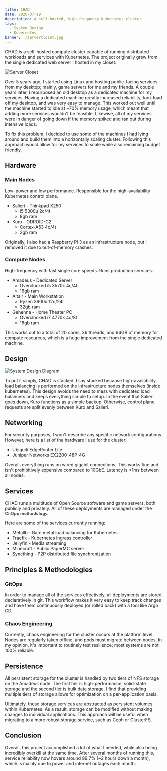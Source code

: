 ```yaml
---
title: CHAD
date: 2020-07-19
description: A self-hosted, high-frequency Kubernetes cluster
tags:
  - System Design
  - Kubernetes
banner: ./serverCloset.jpg
---
```

CHAD is a self-hosted compute cluster capable of running distributed workloads and services with Kubernetes.
The project originally grew from the single dedicated web server I hosted in my closet.

![Server Closet](./serverCloset.jpg)

Over 5 years ago, I started using Linux and hosting public-facing services from my desktop; mainly, game servers for me and my friends.
A couple years later, I repurposed an old desktop as a dedicated machine for my services.
Having a dedicated machine greatly increased reliability, took load off my desktop, and was very easy to manage.
This worked out well until the machine started to idle at ~70% memory usage, which meant that adding more services wouldn't be feasible.
Likewise, all of my services were in danger of going down if the memory spiked and ran out during intensive loads.

To fix this problem, I decided to use some of the machines I had lying around and build them into a horizontally scaling cluster.
Following this approach would allow for my services to scale while also remaining budget friendly.

## Hardware

### Main Nodes

Low-power and low performance. Responsible for the high-availability Kubernetes control plane.

* Salieri - Thinkpad X250
  - i5 5300u 2c/4t
  - 8gb ram
* Kuro - ODROID-C2
  - Cortex-A53 4c/4t
  - 2gb ram

Originally, I also had a Raspberry Pi 3 as an infrastructure node, but I removed it due to out-of-memory crashes.

### Compute Nodes

High-frequency with fast single core speeds. Runs production services.

* Amadeus - Dedicated Server
  - Overclocked i5 3570k 4c/4t
  - 16gb ram
* Altair - Main Workstation
  - Ryzen 3900x 12c/24t
  - 32gb ram
* Gehenna - Home Theater PC
  - Overclocked i7 4770k 4c/8t
  - 16gb ram

This works out to a total of 20 cores, 36 threads, and 64GB of memory for compute resources, which is a huge improvement from the single dedicated machine.

## Design

![System Design Diagram](./chadDiagram.png)

To put it simply, CHAD is stacked.
I say stacked because high-availability load balancing is performed on the infrastructure nodes themselves (inside kubernetes).
This design avoids the need to mess with dedicated load balancers and keeps everything simple to setup.
In the event that Salieri goes down, Kuro functions as a simple backup.
Otherwise, control plane requests are split evenly between Kuro and Salieri.

## Networking

For security purposes, I won't describe any specific network configurations.
However, here is a list of the hardware I use for the cluster:

* Ubiquiti EdgeRouter Lite
* Juniper Networks EX2200-48P-4G

Overall, everything runs on wired gigabit connections.
This works fine and isn't prohibitively expensive compared to 10GbE.
Latency is <1ms between all nodes.

## Services

CHAD runs a multitude of Open Source software and game servers, both publicly and privately.
All of these deployments are managed under the GitOps methodology.

Here are some of the services currently running:

* Metallb - Bare metal load balancing for Kubernetes
* Traefik - Kubernetes Ingress controller
* Jellyfin - Media streaming
* Minecraft - Public PaperMC server
* Syncthing - P2P distributed file synchronization

## Principles & Methodologies

### GitOps

In order to manage all of the services effectively, all deployments are stored declaratively in git.
This workflow makes it very easy to keep track changes and have them continuously deployed (or rolled back) with a tool like Argo CD.

### Chaos Engineering

Currently, chaos engineering for the cluster occurs at the platform level.
Nodes are regularly taken offline, and pods must migrate between nodes.
In my opinion, it's important to routinely test resilience; most systems are not 100% reliable.

## Persistence

All persistent storage for the cluster is handled by two tiers of NFS storage on the Amadeus node.
The first tier is high-performance, solid-state storage and the second tier is bulk data storage.
I find that providing multiple tiers of storage allows for optimization on a per-application basis.

Ultimately, these storage services are abstracted as persistent volumes within Kubernetes.
As a result, storage can be modified without making changes to individual applications.
This approach will be useful when migrating to a more robust storage service, such as Ceph or GlusterFS.

## Conclusion

Overall, this project accomplished a lot of what I needed, while also being incredibly overkill at the same time.
After several months of running this, service reliability now hovers around 99.7% (~2 hours down a month), which is mainly due to power and internet outages each month.
